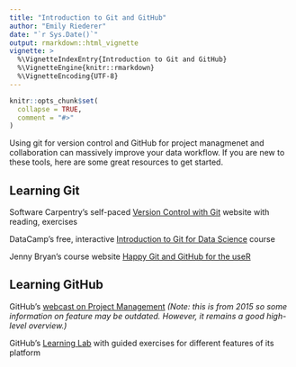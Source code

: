 ```yaml
---
title: "Introduction to Git and GitHub"
author: "Emily Riederer"
date: "`r Sys.Date()`"
output: rmarkdown::html_vignette
vignette: >
  %\VignetteIndexEntry{Introduction to Git and GitHub}
  %\VignetteEngine{knitr::rmarkdown}
  %\VignetteEncoding{UTF-8}
---
```


```r
knitr::opts_chunk$set(
  collapse = TRUE,
  comment = "#>"
)
```

Using git for version control and GitHub for project managmenet and collaboration can massively improve your data workflow. If you are new to these tools, here are some great resources to get started. 

## Learning Git

Software Carpentry's self-paced [Version Control with Git](http://swcarpentry.github.io/git-novice/) website with reading, exercises

DataCamp's free, interactive [Introduction to Git for Data Science](https://www.datacamp.com/courses/introduction-to-git-for-data-science) course

Jenny Bryan's course website [Happy Git and GitHub for the useR](http://happygitwithr.com/)

## Learning GitHub

GitHub's [webcast on Project Management](https://www.youtube.com/watch?v=6fByt0o4UYs) *(Note: this is from 2015 so some information on feature may be outdated. However, it remains a good high-level overview.)*

GitHub's [Learning Lab](http://happygitwithr.com/) with guided exercises for different features of its platform

